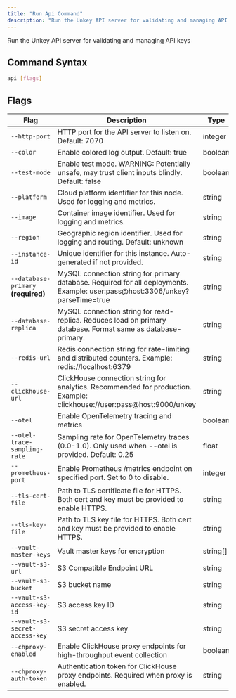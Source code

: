 ```yaml
---
title: "Run Api Command"
description: "Run the Unkey API server for validating and managing API keys"
---
```

Run the Unkey API server for validating and managing API keys

## Command Syntax

```bash
api [flags]
```

## Flags

| Flag | Description | Type | Default | Environment |
| --- | --- | --- | --- | --- |
| `--http-port` | HTTP port for the API server to listen on. Default: 7070 | integer |`7070` |`UNKEY_HTTP_PORT` |
| `--color` | Enable colored log output. Default: true | boolean |`true` |`UNKEY_LOGS_COLOR` |
| `--test-mode` | Enable test mode. WARNING: Potentially unsafe, may trust client inputs blindly. Default: false | boolean |`false` |`UNKEY_TEST_MODE` |
| `--platform` | Cloud platform identifier for this node. Used for logging and metrics. | string |- |`UNKEY_PLATFORM` |
| `--image` | Container image identifier. Used for logging and metrics. | string |- |`UNKEY_IMAGE` |
| `--region` | Geographic region identifier. Used for logging and routing. Default: unknown | string |`"unknown"` |`AWS_REGION` |
| `--instance-id` | Unique identifier for this instance. Auto-generated if not provided. | string |`"ins_6EyWds"` |`UNKEY_INSTANCE_ID` |
| `--database-primary` **(required)** | MySQL connection string for primary database. Required for all deployments. Example: user:pass@host:3306/unkey?parseTime=true | string |- |`UNKEY_DATABASE_PRIMARY` |
| `--database-replica` | MySQL connection string for read-replica. Reduces load on primary database. Format same as database-primary. | string |- |`UNKEY_DATABASE_REPLICA` |
| `--redis-url` | Redis connection string for rate-limiting and distributed counters. Example: redis://localhost:6379 | string |- |`UNKEY_REDIS_URL` |
| `--clickhouse-url` | ClickHouse connection string for analytics. Recommended for production. Example: clickhouse://user:pass@host:9000/unkey | string |- |`UNKEY_CLICKHOUSE_URL` |
| `--otel` | Enable OpenTelemetry tracing and metrics | boolean |`false` |`UNKEY_OTEL` |
| `--otel-trace-sampling-rate` | Sampling rate for OpenTelemetry traces (0.0-1.0). Only used when --otel is provided. Default: 0.25 | float |`0.25` |`UNKEY_OTEL_TRACE_SAMPLING_RATE` |
| `--prometheus-port` | Enable Prometheus /metrics endpoint on specified port. Set to 0 to disable. | integer |- |`UNKEY_PROMETHEUS_PORT` |
| `--tls-cert-file` | Path to TLS certificate file for HTTPS. Both cert and key must be provided to enable HTTPS. | string |- |`UNKEY_TLS_CERT_FILE` |
| `--tls-key-file` | Path to TLS key file for HTTPS. Both cert and key must be provided to enable HTTPS. | string |- |`UNKEY_TLS_KEY_FILE` |
| `--vault-master-keys` | Vault master keys for encryption | string[] |- |`UNKEY_VAULT_MASTER_KEYS` |
| `--vault-s3-url` | S3 Compatible Endpoint URL | string |- |`UNKEY_VAULT_S3_URL` |
| `--vault-s3-bucket` | S3 bucket name | string |- |`UNKEY_VAULT_S3_BUCKET` |
| `--vault-s3-access-key-id` | S3 access key ID | string |- |`UNKEY_VAULT_S3_ACCESS_KEY_ID` |
| `--vault-s3-secret-access-key` | S3 secret access key | string |- |`UNKEY_VAULT_S3_SECRET_ACCESS_KEY` |
| `--chproxy-enabled` | Enable ClickHouse proxy endpoints for high-throughput event collection | boolean |`false` |`UNKEY_CHPROXY_ENABLED` |
| `--chproxy-auth-token` | Authentication token for ClickHouse proxy endpoints. Required when proxy is enabled. | string |- |`UNKEY_CHPROXY_AUTH_TOKEN` |
